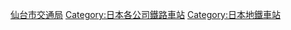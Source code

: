 {{Commonscat|Stations of Sendai Subway}}

[[Category:仙台市交通局|]]
[[Category:日本各公司鐵路車站|Category:日本各公司鐵路車站]]
[[Category:日本地鐵車站|Category:日本地鐵車站]]
{{DEFAULTSORT:Sendai Subway}}